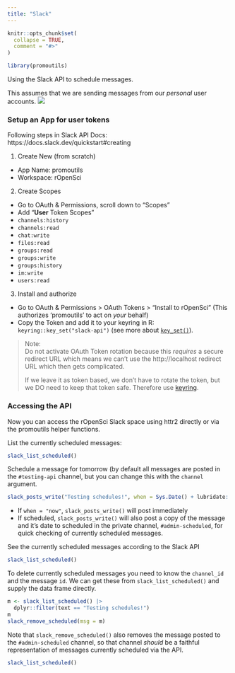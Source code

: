 ```yaml
---
title: "Slack"
---
```


```r
knitr::opts_chunk$set(
  collapse = TRUE,
  comment = "#>"
)
```

```r
library(promoutils)
```


Using the Slack API to schedule messages.

This assumes that we are sending messages from our *personal* user accounts. 
![](slack_eg.png)

### Setup an App for user tokens

Following steps in Slack API Docs: https://docs.slack.dev/quickstart#creating

1. Create New (from scratch)

  - App Name: promoutils 
  - Workspace: rOpenSci

2. Create Scopes

  - Go to OAuth & Permissions, scroll down to "Scopes"
  - Add "**User** Token Scopes"
  - `channels:history`
  - `channels:read`
  - `chat:write`
  - `files:read`
  - `groups:read`
  - `groups:write`
  - `groups:history`
  - `im:write`
  - `users:read`
  
3. Install and authorize

 - Go to OAuth & Permissions > OAuth Tokens > "Install to rOpenSci" 
   (This authorizes 'promoutils' to act on *your* behalf)
 - Copy the Token and add it to your keyring in R:
   `keyring::key_set("slack-api")` (see more about [`key_set()`](https://keyring.r-lib.org/#usage)).


> Note:   
> Do not activate OAuth Token rotation because this *requires* a secure redirect 
> URL which means we can't use the http://localhost redirect URL 
> which then gets complicated.
> 
> If we leave it as token based, we don't have to rotate the token, but we DO 
> need to keep that token safe. Therefore use [keyring](https://keyring.r-lib.org/). 


### Accessing the API

Now you can access the rOpenSci Slack space using httr2 directly or via the 
promoutils helper functions.

List the currently scheduled messages:
```r
slack_list_scheduled()
```

Schedule a message for tomorrow (by default all messages are posted in the 
`#testing-api` channel, but you can change this with the `channel` argument.

```r
slack_posts_write("Testing schedules!", when = Sys.Date() + lubridate::days(1))
```

- If `when = "now"`, `slack_posts_write()` will post immediately
- If scheduled, `slack_posts_write()` will also post a copy of the message and 
it's date to scheduled in the private channel, `#admin-scheduled`, 
for quick checking of currently scheduled messages.

See the currently scheduled messages according to the Slack API
```r
slack_list_scheduled()
```


To delete currently scheduled messages you need to know the `channel_id` and the message `id`. 
We can get these from `slack_list_scheduled()` and supply the data frame directly.

```r
m <- slack_list_scheduled() |>
  dplyr::filter(text == "Testing schedules!")
m
slack_remove_scheduled(msg = m)
```

Note that `slack_remove_scheduled()` also removes the message posted to the `#admin-scheduled`
channel, so that channel *should* be a faithful representation of messages currently 
scheduled via the API.

```r
slack_list_scheduled()
```

